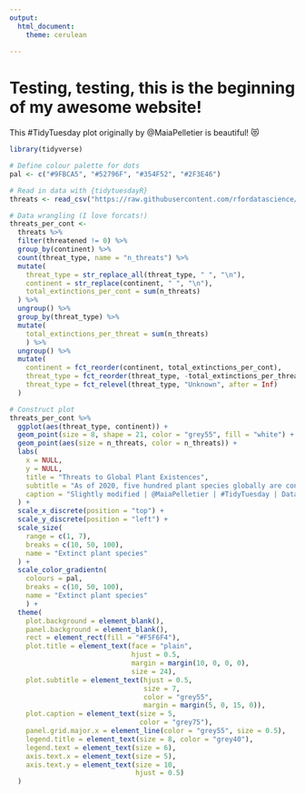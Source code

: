 ```yaml
---
output:
  html_document:
    theme: cerulean
  
---
```



# Testing, testing, this is the beginning of my awesome website! 

This #TidyTuesday plot originally by @MaiaPelletier is beautiful! 😻

```r
library(tidyverse)
```

```r
# Define colour palette for dots
pal <- c("#9FBCA5", "#52796F", "#354F52", "#2F3E46")

# Read in data with {tidytuesdayR}
threats <- read_csv("https://raw.githubusercontent.com/rfordatascience/tidytuesday/master/data/2020/2020-08-18/threats.csv")

# Data wrangling (I love forcats!)
threats_per_cont <- 
  threats %>% 
  filter(threatened != 0) %>% 
  group_by(continent) %>% 
  count(threat_type, name = "n_threats") %>% 
  mutate(
    threat_type = str_replace_all(threat_type, " ", "\n"),
    continent = str_replace(continent, " ", "\n"),
    total_extinctions_per_cont = sum(n_threats)
  ) %>% 
  ungroup() %>% 
  group_by(threat_type) %>% 
  mutate(
    total_extinctions_per_threat = sum(n_threats)
    ) %>% 
  ungroup() %>% 
  mutate(
    continent = fct_reorder(continent, total_extinctions_per_cont),
    threat_type = fct_reorder(threat_type, -total_extinctions_per_threat),
    threat_type = fct_relevel(threat_type, "Unknown", after = Inf)
  )
```



```r
# Construct plot
threats_per_cont %>% 
  ggplot(aes(threat_type, continent)) +
  geom_point(size = 8, shape = 21, color = "grey55", fill = "white") +
  geom_point(aes(size = n_threats, color = n_threats)) +
  labs(
    x = NULL,
    y = NULL,
    title = "Threats to Global Plant Existences",
    subtitle = "As of 2020, five hundred plant species globally are considered extinct. 19.6% of those were endemic to Madagascar (Africa).\nAfrica is faced with significant and mounting threats resulting from activities including logging, fuelwood collection, and deforestation for agriculture and mining.\nThe ongoing negative effects on biodiversity are projected to be compounded further by climate change by the end of this century.",
    caption = "Slightly modified | @MaiaPelletier | #TidyTuesday | Data: IUCN Red list of Threatened Species (Version 2020-1)"
  ) +
  scale_x_discrete(position = "top") +
  scale_y_discrete(position = "left") +
  scale_size(
    range = c(1, 7), 
    breaks = c(10, 50, 100),
    name = "Extinct plant species"
  ) +
  scale_color_gradientn(
    colours = pal,
    breaks = c(10, 50, 100),
    name = "Extinct plant species"
    ) +
  theme(
    plot.background = element_blank(),
    panel.background = element_blank(),
    rect = element_rect(fill = "#F5F6F4"),
    plot.title = element_text(face = "plain",
                              hjust = 0.5,
                              margin = margin(10, 0, 0, 0),
                              size = 24),
    plot.subtitle = element_text(hjust = 0.5,
                                 size = 7,
                                 color = "grey55",
                                 margin = margin(5, 0, 15, 0)),
    plot.caption = element_text(size = 5,
                                color = "grey75"),
    panel.grid.major.x = element_line(color = "grey55", size = 0.5),
    legend.title = element_text(size = 8, color = "grey40"),
    legend.text = element_text(size = 6),
    axis.text.x = element_text(size = 5),
    axis.text.y = element_text(size = 10, 
                               hjust = 0.5)
  )
```

